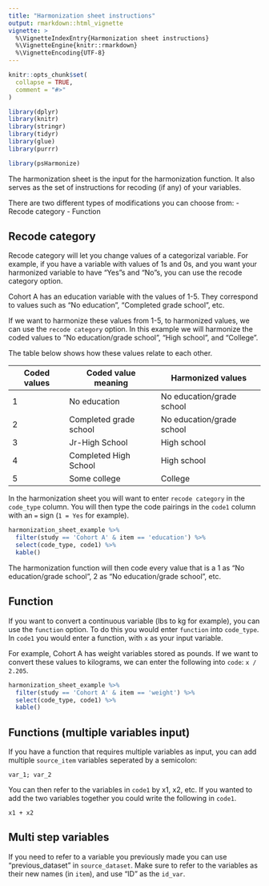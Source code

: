 ---
title: "Harmonization sheet instructions"
output: rmarkdown::html_vignette
vignette: >
  %\VignetteIndexEntry{Harmonization sheet instructions}
  %\VignetteEngine{knitr::rmarkdown}
  %\VignetteEncoding{UTF-8}
---

```{r, include = FALSE}
knitr::opts_chunk$set(
  collapse = TRUE,
  comment = "#>"
)
```

```{r setup}

library(dplyr)
library(knitr)
library(stringr)
library(tidyr)
library(glue)
library(purrr)

library(psHarmonize)
```


The harmonization sheet is the input for the harmonization function. It also serves as the set of instructions for recoding (if any) of your variables.


There are two different types of modifications you can choose from:
 - Recode category
 - Function
 
## Recode category

Recode category will let you change values of a categorizal variable. For example, if you have a variable with values of 1s and 0s, and you want your harmonized variable to have "Yes"s and "No"s, you can use the recode category option.


Cohort A has an education variable with the values of 1-5. They correspond to values such as "No education", "Completed grade school", etc. 

If we want to harmonize these values from 1-5, to harmonized values, we can use the `recode category` option. In this example we will harmonize the coded values to "No education/grade school", "High school", and "College".

The table below shows how these values relate to each other.

Coded values | Coded value meaning    | Harmonized values
-------------|------------------------|---------------------------
1            | No education           | No education/grade school
2            | Completed grade school | No education/grade school
3            | Jr-High School         | High school
4            | Completed High School  | High school
5            | Some college           | College


In the harmonization sheet you will want to enter `recode category` in the `code_type` column.  You will then type the code pairings in the `code1` column with an `=` sign (`1 = Yes` for example).

```{r}

harmonization_sheet_example %>%
  filter(study == 'Cohort A' & item == 'education') %>%
  select(code_type, code1) %>%
  kable()

```

The harmonization function will then code every value that is a 1 as "No education/grade school", 2 as "No education/grade school", etc.


## Function

If you want to convert a continuous variable (lbs to kg for example), you can use the `function` option. To do this you would enter `function` into `code_type`. In `code1` you would enter a function, with `x` as your input variable.


For example, Cohort A has weight variables stored as pounds. If we want to convert these values to kilograms, we can enter the following into `code`: `x / 2.205`.

```{r}

harmonization_sheet_example %>%
  filter(study == 'Cohort A' & item == 'weight') %>%
  select(code_type, code1) %>%
  kable()

```


## Functions (multiple variables input)

If you have a function that requires multiple variables as input, you can add multiple `source_item` variables seperated by a semicolon:

`var_1; var_2`

You can then refer to the variables in `code1` by x1, x2, etc. If you wanted to add the two variables together you could write the following in `code1`.

`x1 + x2`

## Multi step variables

If you need to refer to a variable you previously made you can use "previous_dataset" in `source_dataset`. Make sure to refer to the variables as their new names (in `item`), and use "ID" as the `id_var`.
